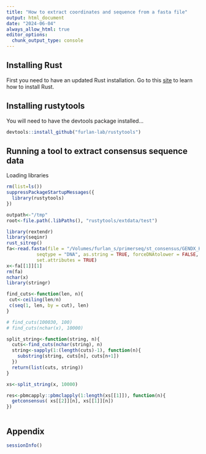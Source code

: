 ```yaml
---
title: "How to extract coordinates and sequence from a fasta file"
output: html_document
date: "2024-06-04"
always_allow_html: true
editor_options: 
  chunk_output_type: console
---
```


## Installing Rust

First you need to have an updated Rust installation. Go to this [site](https://www.rust-lang.org/tools/install) to learn how to install Rust.


## Installing rustytools

You will need to have the devtools package installed...

```r
devtools::install_github("furlan-lab/rustytools")
```


## Running a tool to extract consensus sequence data

Loading libraries
```r
rm(list=ls())
suppressPackageStartupMessages({
  library(rustytools)
})

outpath<-"/tmp"
root<-file.path(.libPaths(), "rustytools/extdata/test")
```

```r
library(rextendr)
library(seqinr)
rust_sitrep()
fa<-read.fasta(file = "/Volumes/furlan_s/primerseq/st_consensus/GENDX_HLA_Mix1_S1_L001_t1000.fa", 
           seqtype = "DNA", as.string = TRUE, forceDNAtolower = FALSE,
           set.attributes = TRUE)
x<-fa[[1]][1]
rm(fa)
nchar(x)
library(stringr)

find_cuts<-function(len, n){
 cut<-ceiling(len/n)
 c(seq(1, len, by = cut), len)
}

# find_cuts(100030, 100)
# find_cuts(nchar(x), 10000)

split_string<-function(string, n){
  cuts<-find_cuts(nchar(string), n)
  string<-sapply(1:(length(cuts)-1), function(n){
    substring(string, cuts[n], cuts[n+1])
  })
  return(list(cuts, string))
}

xs<-split_string(x, 10000)

res<-pbmcapply::pbmclapply(1:length(xs[[1]]), function(n){
  getconsensus( xs[[2]][n], xs[[1]][n])
})



```

## Appendix
```r
sessionInfo()
```
